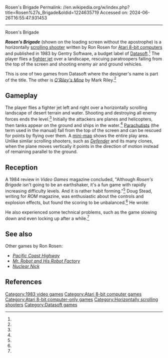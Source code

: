 Rosen's Brigade
Permalink: //en.wikipedia.org/w/index.php?title=Rosen%27s_Brigade&oldid=1224635719
Accessed on: 2024-06-26T16:55:47.931453



------
Rosen's Brigade
{{Short description|1983 video game}}

{{Infobox video game
| title = Rosen's Brigade
| image = Rosen's_Brigade_Cover_Art.jpg
| caption = 
| released = 1983
| designer = Ron Rosen<ref name=giantlist/>
| publisher = [[Datasoft]] / Gentry Software<br>
| developer = 
| platforms = [[Atari 8-bit]]
| genre = [[Scrolling shooter]]
}}

'''''Rosen's Brigade''''' (shown on the loading screen without the apostrophe) is a horizontally [[scrolling shooter]] written by Ron Rosen for [[Atari 8-bit computers]] and published in 1983 by Gentry Software, a budget label of [[Datasoft]].<ref name=mania/> The player flies a [[fighter jet]] over a landscape, rescuing paratroopers falling from the top of the screen and shooting enemy air and ground vehicles.

This is one of two games from Datasoft where the designer's name is part of the title. The other is ''[[O'Riley's Mine]]'' by Mark Riley.<ref name=giantlist/>

==Gameplay==
The player flies a fighter jet left and right over a horizontally scrolling landscape of desert terrain and water. Shooting and destroying all enemy forces ends the level.<ref name=manual/> Initially the attackers are planes and helicopters, then tanks appear on the ground and ships in the water.<ref name=manual/> [[Paratrooper|Parachutists]] (the term used in the manual) fall from the top of the screen and can be rescued for points by flying over them. A [[mini-map]] shows the entire play area. Unlike similar scrolling shooters, such as ''[[Defender (1981 video game)|Defender]]'' and its many clones, when the plane moves vertically it points in the direction of motion instead of remaining parallel to the ground.

==Reception==
A 1984 review in ''Video Games'' magazine concluded, "Although ''Rosen's Brigade'' isn't going to be an earthshaker, it's a fun game with rapidly increasing difficulty levels. And it is rather habit forming."<ref name=vg/> Doug Stead, writing for ''ROM'' magazine, was enthusiastic about the controls and explosion effects, but found the scoring to be unbalanced.<ref name=rom/> He wrote:

{{quote|I felt the scoring should be different for the battleships, parachuters, and planes because each of these are quite easy to destroy. The helicopters and tanks are much more difficult but are given about the same points for destroying them.<ref name=rom/>}}

He also experienced some technical problems, such as the game slowing down and even locking up after a while.<ref name=rom/>

==See also==
Other games by Ron Rosen:
*''[[Pacific Coast Highway (video game)|Pacific Coast Highway]]''
*''[[Mr. Robot and His Robot Factory]]''
*''[[Nuclear Nick]]''

==References==
{{reflist|refs=
<ref name="manual">{{cite book |title=Rosen's Brigade Manual |date=1983 |publisher=Gentry Software |url=https://archive.org/details/rosens-brigade-gentry-software |via=archive.org}}</ref>
<ref name="giantlist">{{cite web|title=The Giant List of Classic Game Programmers|url=https://dadgum.com/giantlist/|last1=Hague|first1=James}}</ref>
<ref name="mania">{{cite web |title=Rosen's Brigade |url=http://www.atarimania.com/game-atari-400-800-xl-xe-rosen-s-brigade_4445.html |website=Atari Mania}}</ref>
<ref name="vg">{{cite magazine |last1=Brownstein |first1=Mark |title=Computer Corner: Rosen's Brigade |magazine=Video Games |date=February 1984 |volume=2 |issue=5 |page=61 |url=https://archive.org/details/Video_Games_Volume_2_Number_05_1984-02_Pumpkin_Press_US/page/n59/mode/2up}}</ref>
<ref name="rom">{{cite magazine |last1=Stead |first1=Doug |title=Game Reviews: Rosen's Brigade |magazine=ROM |date=February 1984 |volume=1 |issue=14 |pages=49–50 |url=https://archive.org/details/ROM_Magazine_v1i4/page/n49/mode/2up}}</ref>
}}

[[Category:1983 video games]]
[[Category:Atari 8-bit computer games]]
[[Category:Atari 8-bit computer-only games]]
[[Category:Horizontally scrolling shooters]]
[[Category:Datasoft games]]